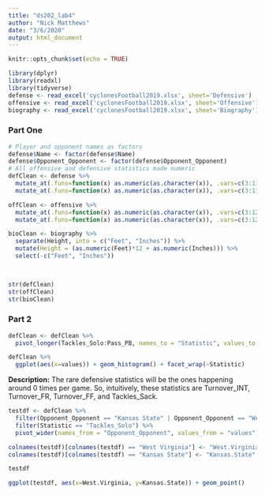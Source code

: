 ```yaml
---
title: "ds202_lab4"
author: "Nick Matthews"
date: "3/6/2020"
output: html_document
---
```


```r
knitr::opts_chunk$set(echo = TRUE)
```

```r

library(dplyr)
library(readxl)
library(tidyverse)
defense <- read_excel('cyclonesFootball2019.xlsx', sheet='Defensive')
offensive <- read_excel('cyclonesFootball2019.xlsx', sheet='Offensive')
biography <- read_excel('cyclonesFootball2019.xlsx', sheet='Biography')

```

### Part One

```r
# Player and opponent names as factors
defense$Name <- factor(defense$Name)
defense$Opponent_Opponent <- factor(defense$Opponent_Opponent)
# All offensive and defensive statistics made numeric
defClean <- defense %>%
  mutate_at(.funs=function(x) as.numeric(as.character(x)), .vars=c(3:11)) %>%
  mutate_at(.funs=function(x) as.numeric(as.character(x)), .vars=c(3:11)) 

offClean <- offensive %>%
  mutate_at(.funs=function(x) as.numeric(as.character(x)), .vars=c(3:12)) %>%
  mutate_at(.funs=function(x) as.numeric(as.character(x)), .vars=c(3:12)) 

bioClean <- biography %>%
  separate(Height, into = c("Feet", "Inches")) %>%
  mutate(Height = (as.numeric(Feet)*12 + as.numeric(Inches))) %>%
  select(-c("Feet", "Inches"))

  

str(defClean)
str(offClean)
str(bioClean)

```

### Part 2

```r

defClean <- defClean %>%
  pivot_longer(Tackles_Solo:Pass_PB, names_to = "Statistic", values_to = "values")

defClean %>%
  ggplot(aes(x=values)) + geom_histogram() + facet_wrap(~Statistic)

```

**Description:** The rare defensive statistics will be the ones happening around 0 times per game. So, intuitively, these statistics are Turnover_INT, Turnover_FR, Turnover_FF, and Tackles_Sack. 

```r

testdf <- defClean %>%
  filter(Opponent_Opponent == "Kansas State" | Opponent_Opponent == "West Virginia") %>%
  filter(Statistic == "Tackles_Solo") %>%
  pivot_wider(names_from = "Opponent_Opponent", values_from = "values")

colnames(testdf)[colnames(testdf) == "West Virginia"] <- "West.Virginia"
colnames(testdf)[colnames(testdf) == "Kansas State"] <- "Kansas.State"

testdf

ggplot(testdf, aes(x=West.Virginia, y=Kansas.State)) + geom_point()

```
